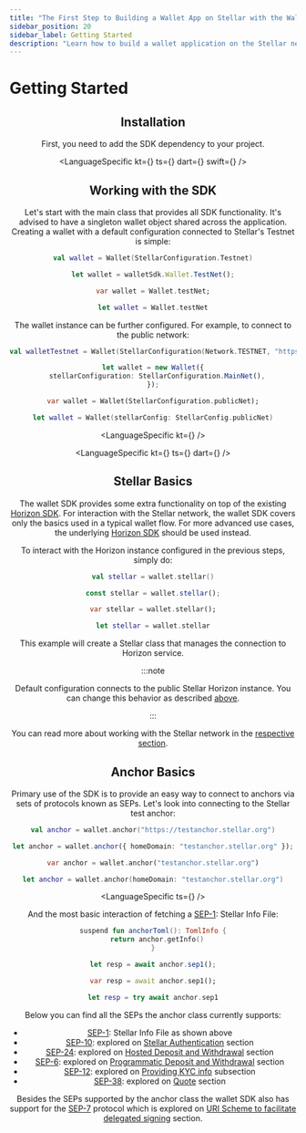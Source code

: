 ```yaml
---
title: "The First Step to Building a Wallet App on Stellar with the Wallet SDK"
sidebar_position: 20
sidebar_label: Getting Started
description: "Learn how to build a wallet application on the Stellar network with the Wallet SDK. Explore key features, setup steps, Stellar fundamentals, and anchor basics."
---
```


# Getting Started


<Header />

## Installation

First, you need to add the SDK dependency to your project.

<LanguageSpecific
  kt={<KtInstall />}
  ts={<TsInstall />}
  dart={<DartInstall />}
  swift={<SwiftInstall />}
/>

## Working with the SDK

Let's start with the main class that provides all SDK functionality. It's advised to have a singleton wallet object shared across the application. Creating a wallet with a default configuration connected to Stellar's Testnet is simple:

<CodeExample>

```kotlin
val wallet = Wallet(StellarConfiguration.Testnet)
```

```ts
let wallet = walletSdk.Wallet.TestNet();
```

```dart
var wallet = Wallet.testNet;
```

```swift
let wallet = Wallet.testNet
```

</CodeExample>

The wallet instance can be further configured. For example, to connect to the public network:

<CodeExample>

```kotlin
val walletTestnet = Wallet(StellarConfiguration(Network.TESTNET, "https://horizon-testnet.stellar.org"))
```

```typescript
let wallet = new Wallet({
  stellarConfiguration: StellarConfiguration.MainNet(),
});
```

```dart
var wallet = Wallet(StellarConfiguration.publicNet);
```

```swift
let wallet = Wallet(stellarConfig: StellarConfig.publicNet)
```

</CodeExample>

<LanguageSpecific kt={<KtHttpConfig />} />

<LanguageSpecific
  kt={<KtConfigClient />}
  ts={<TsConfigClient />}
  dart={<DartConfigClient />}
/>

## Stellar Basics

The wallet SDK provides some extra functionality on top of the existing [Horizon SDK]. For interaction with the Stellar network, the wallet SDK covers only the basics used in a typical wallet flow. For more advanced use cases, the underlying [Horizon SDK] should be used instead.

To interact with the Horizon instance configured in the previous steps, simply do:

<CodeExample>

```kotlin
val stellar = wallet.stellar()
```

```typescript
const stellar = wallet.stellar();
```

```dart
var stellar = wallet.stellar();
```

```swift
let stellar = wallet.stellar
```

</CodeExample>

This example will create a Stellar class that manages the connection to Horizon service.

:::note

Default configuration connects to the public Stellar Horizon instance. You can change this behavior as described [above](#working-with-the-sdk).

:::

You can read more about working with the Stellar network in the [respective section](./stellar.mdx).

## Anchor Basics

Primary use of the SDK is to provide an easy way to connect to anchors via sets of protocols known as SEPs. Let's look into connecting to the Stellar test anchor:

<CodeExample>

```kotlin
val anchor = wallet.anchor("https://testanchor.stellar.org")
```

```typescript
let anchor = wallet.anchor({ homeDomain: "testanchor.stellar.org" });
```

```dart
var anchor = wallet.anchor("testanchor.stellar.org")
```

```swift
let anchor = wallet.anchor(homeDomain: "testanchor.stellar.org")
```

</CodeExample>

<LanguageSpecific ts={<AllowHttpInfo />} />

And the most basic interaction of fetching a [SEP-1]: Stellar Info File:

<CodeExample>

```kotlin
suspend fun anchorToml(): TomlInfo {
  return anchor.getInfo()
}
```

```typescript
let resp = await anchor.sep1();
```

```dart
var resp = await anchor.sep1();
```

```swift
let resp = try await anchor.sep1
```

</CodeExample>

Below you can find all the SEPs the anchor class currently supports:

- [SEP-1]: Stellar Info File as shown above
- [SEP-10]: explored on [Stellar Authentication] section
- [SEP-24]: explored on [Hosted Deposit and Withdrawal] section
- [SEP-6]: explored on [Programmatic Deposit and Withdrawal] section
- [SEP-12]: explored on [Providing KYC info] subsection
- [SEP-38]: explored on [Quote] section

Besides the SEPs supported by the anchor class the wallet SDK also has support for the [SEP-7] protocol which is explored on [URI Scheme to facilitate delegated signing] section.

[horizon sdk]: /docs/tools/sdks
[sep-1]: https://github.com/stellar/stellar-protocol/blob/master/ecosystem/sep-0001.md
[sep-6]: https://github.com/stellar/stellar-protocol/blob/master/ecosystem/sep-0006.md
[sep-7]: https://github.com/stellar/stellar-protocol/blob/master/ecosystem/sep-0007.md
[sep-10]: https://github.com/stellar/stellar-protocol/blob/master/ecosystem/sep-0010.md
[sep-12]: https://github.com/stellar/stellar-protocol/blob/master/ecosystem/sep-0012.md
[sep-24]: https://github.com/stellar/stellar-protocol/blob/master/ecosystem/sep-0024.md
[sep-38]: https://github.com/stellar/stellar-protocol/blob/master/ecosystem/sep-0038.md
[stellar authentication]: /docs/build/apps/wallet/sep10
[hosted deposit and withdrawal]: /docs/build/apps/wallet/sep24
[programmatic deposit and withdrawal]: /docs/build/apps/wallet/sep6
[providing kyc info]: /docs/build/apps/wallet/sep6#providing-kyc-info
[quote]: /docs/build/apps/wallet/sep38
[uri scheme to facilitate delegated signing]: /docs/build/apps/wallet/sep7

